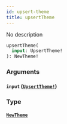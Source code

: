 ```yaml
---
id: upsert-theme
title: upsertTheme
---
```


No description

```graphql
upsertTheme(
  input: UpsertTheme!
): NewTheme!

```

### Arguments

#### `input` ([`UpsertTheme!`](/docs/graphql/inputs/upsert-theme))

### Type

#### [`NewTheme`](/docs/graphql/objects/new-theme)
